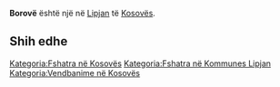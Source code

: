 {{Fshat në 
 | Emri                = Borovë
 | EmriAlt                = 
 | NAME_SHORT_FORM=      
 | NAME_GENERIC=      
 | NAME_SORT_NAME_RO=      BOROVE
 | FULL_NAME_RO = Borovë
 | FULL_NAME_ND_RO=Borove
 | SORT_NAME_RG=BOROVE
 | FULL_NAME_RG=Borovë
 | FULL_NAME_ND_RG=Borove
 | SRP_NAME_SHORT_FORM=      
 | SRP_NAME_GENERIC=      
 | SRP_NAME_SORT_NAME_RO=      
 | SRP_FULL_NAME_RO = 
 | SRP_FULL_NAME_ND_RO=
 | SRP_SORT_NAME_RG=
 | SRP_FULL_NAME_RG=
 | SRP_FULL_NAME_ND_RG=
 | Emri (Rasa dhanore) = 
 | Figura              = 
 | Shteti              = Kosovo
 | Komuna              = Lipjan
 | Kodi postar         = 
 | Sipërfaqja          = 

 | Popullsia           = 

 | Regj. i popullsisë  = 
 | Dend. e popullsisë  = 
 | Faqja zyrtare       = 
 <!--- Koordinatat ----> 
 | Gjerësia            = 43.162778
 | Gjatësia            = 20.731944
 | Lartësia            = 
}}
'''Borovë''' është një [[]] në [[Lipjan]] të [[Kosovës]].

<!-- == Gjeografia == -->
<!-- == Historia == -->
<!-- == Demografia == -->
== Shih edhe ==
{{Komuna Lipjan}}
{{Kosovo-Administrata-Cung}}

[[Kategoria:Fshatra në Kosovës]]
[[Kategoria:Fshatra në Kommunes Lipjan]]
[[Kategoria:Vendbanime në Kosovës]]